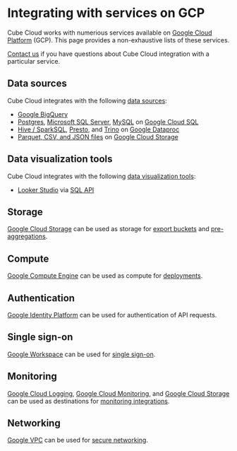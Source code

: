 # Integrating with services on GCP

Cube Cloud works with numerious services available on
[Google Cloud Platform](https://cloud.google.com) (GCP).
This page provides a non-exhaustive lists of these services.

<InfoBox>

[Contact us](https://cube.dev/contact) if you have questions about Cube Cloud integration with a particular service.

</InfoBox>

## Data sources

Cube Cloud integrates with the following [data sources](/product/configuration/data-sources):

- [Google BigQuery](/product/configuration/data-sources/google-bigquery)
- [Postgres](/product/configuration/data-sources/postgres), [Microsoft SQL Server](/product/configuration/data-sources/ms-sql), [MySQL](/product/configuration/data-sources/mysql) on [Google Cloud SQL](https://cloud.google.com/sql)
- [Hive / SparkSQL](/product/configuration/data-sources/hive), [Presto](/product/configuration/data-sources/presto), and [Trino](/product/configuration/data-sources/trino) on [Google Dataproc](https://cloud.google.com/dataproc)
- [Parquet, CSV, and JSON files](/product/configuration/data-sources/duckdb) on [Google Cloud Storage](https://cloud.google.com/storage)

## Data visualization tools

Cube Cloud integrates with the following [data visualization tools](/product/configuration/visualization-tools):

- [Looker Studio](https://cloud.google.com/looker-studio) via [SQL API](/product/apis-integrations/sql-api)

## Storage

[Google Cloud Storage](https://cloud.google.com/storage) can be used as storage for [export buckets](/product/caching/using-pre-aggregations#export-bucket) and [pre-aggregations](/product/caching/using-pre-aggregations).

## Compute

[Google Compute Engine](https://cloud.google.com/products/compute) can be used as compute for [deployments](/product/deployment/cloud/deployments).

## Authentication

[Google Identity Platform](https://cloud.google.com/security/products/identity-platform) can be used for authentication of API requests.

## Single sign-on

[Google Workspace](https://workspace.google.com) can be used for [single sign-on](/product/workspace/sso/google-workspace).

## Monitoring

[Google Cloud Logging](https://cloud.google.com/logging), [Google Cloud Monitoring](https://cloud.google.com/monitoring), and [Google Cloud Storage](https://cloud.google.com/storage) can be used as destinations for [monitoring integrations](/product/monitoring/integrations).

## Networking

[Google VPC](https://cloud.google.com/vpc) can be used for [secure networking](/product/deployment/cloud/vpc/gcp).